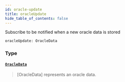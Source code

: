 ```yaml
---
id: oracle-update
title: oracleUpdate
hide_table_of_contents: false
---
```








Subscribe to be notified when a new oracle data is stored


```graphql
oracleUpdate: OracleData
```


### Type

#### [`OracleData`](/build/api/schema/objects/oracle-data) <Badge class="secondary" text="object"/>
> [OracleData] represents an oracle data.

> 





